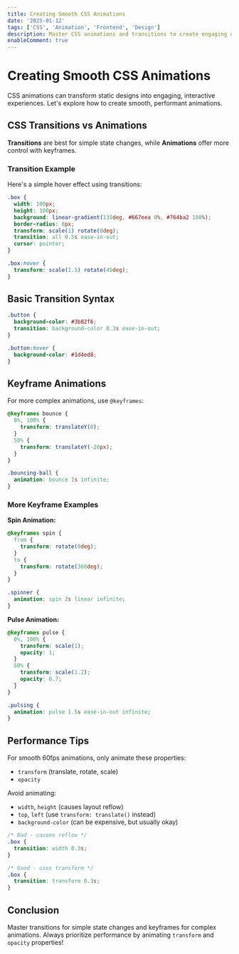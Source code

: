 ```yaml
---
title: Creating Smooth CSS Animations
date: '2025-01-12'
tags: ['CSS', 'Animation', 'Frontend', 'Design']
description: Master CSS animations and transitions to create engaging user experiences with practical examples.
enableComment: true
---
```


# Creating Smooth CSS Animations

CSS animations can transform static designs into engaging, interactive experiences. Let's explore how to create smooth, performant animations.

## CSS Transitions vs Animations

**Transitions** are best for simple state changes, while **Animations** offer more control with keyframes.

### Transition Example

Here's a simple hover effect using transitions:

```css
.box {
  width: 100px;
  height: 100px;
  background: linear-gradient(135deg, #667eea 0%, #764ba2 100%);
  border-radius: 8px;
  transform: scale(1) rotate(0deg);
  transition: all 0.5s ease-in-out;
  cursor: pointer;
}

.box:hover {
  transform: scale(1.5) rotate(45deg);
}
```

## Basic Transition Syntax

```css
.button {
  background-color: #3b82f6;
  transition: background-color 0.3s ease-in-out;
}

.button:hover {
  background-color: #1d4ed8;
}
```

## Keyframe Animations

For more complex animations, use `@keyframes`:

```css
@keyframes bounce {
  0%, 100% {
    transform: translateY(0);
  }
  50% {
    transform: translateY(-20px);
  }
}

.bouncing-ball {
  animation: bounce 1s infinite;
}
```

### More Keyframe Examples

**Spin Animation:**

```css
@keyframes spin {
  from {
    transform: rotate(0deg);
  }
  to {
    transform: rotate(360deg);
  }
}

.spinner {
  animation: spin 2s linear infinite;
}
```

**Pulse Animation:**

```css
@keyframes pulse {
  0%, 100% {
    transform: scale(1);
    opacity: 1;
  }
  50% {
    transform: scale(1.2);
    opacity: 0.7;
  }
}

.pulsing {
  animation: pulse 1.5s ease-in-out infinite;
}
```

## Performance Tips

For smooth 60fps animations, only animate these properties:
- `transform` (translate, rotate, scale)
- `opacity`

Avoid animating:
- `width`, `height` (causes layout reflow)
- `top`, `left` (use `transform: translate()` instead)
- `background-color` (can be expensive, but usually okay)

```css
/* Bad - causes reflow */
.box {
  transition: width 0.3s;
}

/* Good - uses transform */
.box {
  transition: transform 0.3s;
}
```

## Conclusion

Master transitions for simple state changes and keyframes for complex animations. Always prioritize performance by animating `transform` and `opacity` properties!
